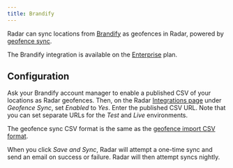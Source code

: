 ```yaml
---
title: Brandify
---
```


Radar can sync locations from [Brandify](http://www.brandify.com) as geofences in Radar, powered by [geofence sync](#geofence-sync).

The Brandify integration is available on the [Enterprise](https://radar.io/dashboard/pricing) plan.

## Configuration

Ask your Brandify account manager to enable a published CSV of your locations as Radar geofences. Then, on the Radar [Integrations page](/integrations) under *Geofence Sync*, set *Enabled* to *Yes*. Enter the published CSV URL. Note that you can set separate URLs for the *Test* and *Live* environments.

The geofence sync CSV format is the same as the [geofence import CSV format](/geofences#csv-import).

When you click *Save and Sync*, Radar will attempt a one-time sync and send an email on success or failure. Radar will then attempt syncs nightly.
